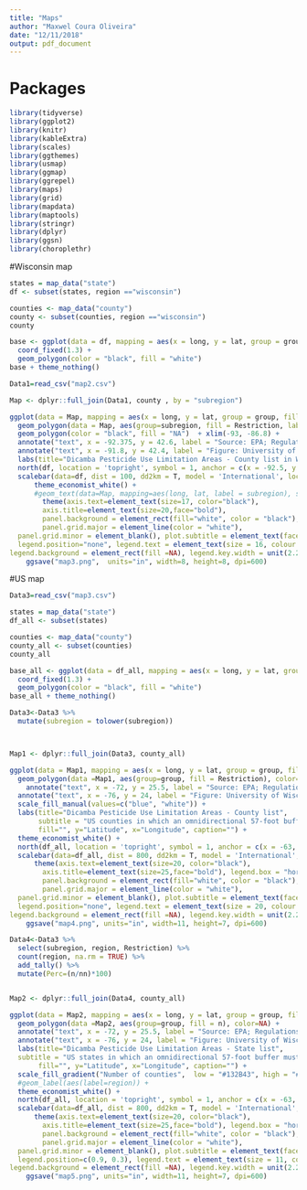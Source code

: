 ```yaml
---
title: "Maps"
author: "Maxwel Coura Oliveira"
date: "12/11/2018"
output: pdf_document
---
```


# Packages

```r
library(tidyverse)
library(ggplot2)
library(knitr)
library(kableExtra)
library(scales)
library(ggthemes)
library(usmap)
library(ggmap)
library(ggrepel)
library(maps)
library(grid)
library(mapdata)
library(maptools)
library(stringr)
library(dplyr)
library(ggsn)
library(choroplethr)
```

#Wisconsin map


```r
states = map_data("state")
df <- subset(states, region =="wisconsin")
```

```r
counties <- map_data("county")
county <- subset(counties, region =="wisconsin")
county 
```

```r
base <- ggplot(data = df, mapping = aes(x = long, y = lat, group = group)) + 
  coord_fixed(1.3) + 
  geom_polygon(color = "black", fill = "white")
base + theme_nothing()
```


```r
Data1=read_csv("map2.csv")

Map <- dplyr::full_join(Data1, county , by = "subregion")
```


```r
ggplot(data = Map, mapping = aes(x = long, y = lat, group = group, fill = Restriction)) + 
  geom_polygon(data = Map, aes(group=subregion, fill = Restriction, label = subregion), color="black") + scale_fill_manual(values=c("blue", "white")) +
  geom_polygon(color = "black", fill = "NA")  + xlim(-93, -86.8) +
  annotate("text", x = -92.375, y = 42.6, label = "Source: EPA; Regulations.gov", size=3) +
  annotate("text", x = -91.8, y = 42.4, label = "Figure: University of Wisconsin-Madison WiscWeeds", size=3) +
  labs(title="Dicamba Pesticide Use Limitation Areas - County list in Wisconsin", subtitle = "Wisconsin counties in which an omnidirectional 57-foot buffer must be included in addition to the 110-foot downwind buffer for dicamba applications in dicamba-tolerant soybeans to protect endangered species",  fill="", y="Latitude", x="Longitude") +
  north(df, location = 'topright', symbol = 1, anchor = c(x = -92.5, y = 47.2)) +
  scalebar(data=df, dist = 100, dd2km = T, model = 'International', location = "topright") + 
      theme_economist_white() +
      #geom_text(data=Map, mapping=aes(long, lat, label = subregion), size=1) +
        theme(axis.text=element_text(size=17, color="black"), 
        axis.title=element_text(size=20,face="bold"), 
        panel.background = element_rect(fill="white", color = "black"), 
        panel.grid.major = element_line(color = "white"), 
  panel.grid.minor = element_blank(), plot.subtitle = element_text(face="bold", size=5.5, color="black", hjust=1.0),
  legend.position="none", legend.text = element_text(size = 16, colour = "black"), legend.key = element_rect(fill=NA), panel.border = element_rect(fill=NA,color="black", size=0.5, linetype="solid"), plot.title = element_text(face="bold", size=17, color="red", hjust=1.7) ,
legend.background = element_rect(fill =NA), legend.key.width = unit(2.2, "line"), legend.title=element_blank()) + 
    ggsave("map3.png",  units="in", width=8, height=8, dpi=600)
```




#US map



```r
Data3=read_csv("map3.csv")
```


```r
states = map_data("state")
df_all <- subset(states)
```

```r
counties <- map_data("county")
county_all <- subset(counties)
county_all
```

```r
base_all <- ggplot(data = df_all, mapping = aes(x = long, y = lat, group = group)) + 
  coord_fixed(1.3) + 
  geom_polygon(color = "black", fill = "white")
base_all + theme_nothing()

```


```r
Data3<-Data3 %>% 
  mutate(subregion = tolower(subregion))



Map1 <- dplyr::full_join(Data3, county_all)
```


```r
ggplot(data = Map1, mapping = aes(x = long, y = lat, group = group, fill = Restriction)) + 
  geom_polygon(data =Map1, aes(group=group, fill = Restriction), color="black") +
    annotate("text", x = -72, y = 25.5, label = "Source: EPA; Regulations.gov") +
  annotate("text", x = -76, y = 24, label = "Figure: University of Wisconsin-Madison WiscWeeds") +
  scale_fill_manual(values=c("blue", "white")) + 
  labs(title="Dicamba Pesticide Use Limitation Areas - County list", 
       subtitle = "US counties in which an omnidirectional 57-foot buffer must be included in addition to the 110-foot downwind buffer for dicamba applications in  dicamba-tolerant soybeans to protect endangered species", 
       fill="", y="Latitude", x="Longitude", caption="") +
  theme_economist_white() +
  north(df_all, location = 'topright', symbol = 1, anchor = c(x = -63, y = 50)) +
  scalebar(data=df_all, dist = 800, dd2km = T, model = 'International', location = "bottomleft") + 
      theme(axis.text=element_text(size=20, color="black"), 
        axis.title=element_text(size=25,face="bold"), legend.box = "horizontal",
        panel.background = element_rect(fill="white", color = "black"), 
        panel.grid.major = element_line(color = "white"), 
  panel.grid.minor = element_blank(), plot.subtitle = element_text(face="bold", size=8, color="black", hjust=1.0),
  legend.position="none", legend.text = element_text(size = 20, colour = "black"), legend.key = element_rect(fill=NA), panel.border = element_rect(fill=NA,color="black", size=0.5, linetype="solid"), plot.title = element_text(face="bold", size=20, color="red", hjust=-0.25) ,
legend.background = element_rect(fill =NA), legend.key.width = unit(2.2, "line"), legend.title=element_text(size=20, face="bold")) + 
    ggsave("map4.png", units="in", width=11, height=7, dpi=600)
```



```r
Data4<-Data3 %>% 
  select(subregion, region, Restriction) %>% 
  count(region, na.rm = TRUE) %>% 
  add_tally() %>% 
  mutate(Perc=(n/nn)*100) 


Map2 <- dplyr::full_join(Data4, county_all)
```

```r
ggplot(data = Map2, mapping = aes(x = long, y = lat, group = group, fill =n)) + 
  geom_polygon(data =Map2, aes(group=group, fill = n), color=NA) +
  annotate("text", x = -72, y = 25.5, label = "Source: EPA; Regulations.gov") +
  annotate("text", x = -76, y = 24, label = "Figure: University of Wisconsin-Madison WiscWeeds") +
  labs(title="Dicamba Pesticide Use Limitation Areas - State list", 
  subtitle = "US states in which an omnidirectional 57-foot buffer must be included in addition to the 110-foot downwind buffer for dicamba applications in dicamba-tolerant soybeans to protect endangered species", 
       fill="", y="Latitude", x="Longitude", caption="") +
  scale_fill_gradient("Number of counties",  low = "#132B43", high = "#56B1F7") +
  #geom_label(aes(label=region)) +
  theme_economist_white() +
  north(df_all, location = 'topright', symbol = 1, anchor = c(x = -63, y = 50)) +
  scalebar(data=df_all, dist = 800, dd2km = T, model = 'International', location = "bottomleft") + 
      theme(axis.text=element_text(size=20, color="black"), 
        axis.title=element_text(size=25,face="bold"), legend.box = "horizontal",
        panel.background = element_rect(fill="white", color = "black"), 
        panel.grid.major = element_line(color = "white"), 
  panel.grid.minor = element_blank(), plot.subtitle = element_text(face="bold", size=8, color="black", hjust=1.25),
  legend.position=c(0.9, 0.3), legend.text = element_text(size = 11, colour = "black"), legend.key = element_rect(fill=NA), panel.border = element_rect(fill=NA,color="black", size=0.5, linetype="solid"), plot.title = element_text(face="bold", size=20, color="red", hjust=-0.22) ,
legend.background = element_rect(fill =NA), legend.key.width = unit(2.2, "line"), legend.title=element_text(size=12, face="bold")) + 
    ggsave("map5.png", units="in", width=11, height=7, dpi=600)
```

